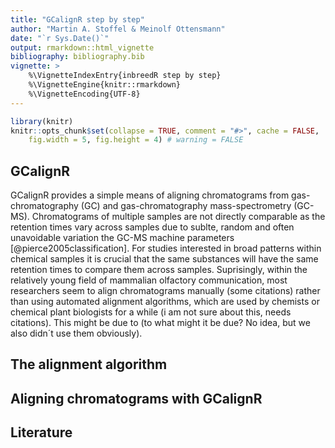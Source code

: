 ```yaml
---
title: "GCalignR step by step"
author: "Martin A. Stoffel & Meinolf Ottensmann"
date: "`r Sys.Date()`"
output: rmarkdown::html_vignette
bibliography: bibliography.bib
vignette: >
    %\VignetteIndexEntry{inbreedR step by step}
    %\VignetteEngine{knitr::rmarkdown}
    %\VignetteEncoding{UTF-8}
---
```


```r
library(knitr)
knitr::opts_chunk$set(collapse = TRUE, comment = "#>", cache = FALSE,
    fig.width = 5, fig.height = 4) # warning = FALSE
```


## GCalignR

GCalignR provides a simple means of aligning chromatograms from gas-chromatography (GC)
and gas-chromatography mass-spectrometry (GC-MS). Chromatograms of multiple samples are not
directly comparable as the retention times vary across samples due to sublte, random and often
unavoidable variation the GC-MS machine parameters [@pierce2005classification]. For studies
interested in broad patterns within chemical samples it is crucial that the same substances
will have the same retention times to compare them across samples. Suprisingly, within the
relatively young field of mammalian olfactory communication, most researchers seem to align
chromatograms manually (some citations) rather than using automated alignment algorithms, 
which are used by chemists or chemical plant biologists for a while (i am not sure about this,
needs citations). This might be due to (to what might it be due? No idea, but we also didn´t use
them obviously).

## The alignment algorithm

## Aligning chromatograms with GCalignR

## Literature



